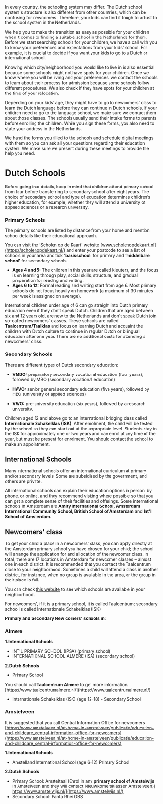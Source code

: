 
In every country, the schooling system may differ. The Dutch school system's structure is also different from other countries, which can be confusing for newcomers. Therefore, your kids can find it tough to adjust to the school system in the Netherlands.

We help you to make the transition as easy as possible for your children when it comes to finding a suitable school in the Netherlands for them.
Before we start searching schools for your children, we have a call with you to know your preferences and expectations from your kids' school. For example, it is crucial to decide if you want your kids to go to a Dutch or international school. 

Knowing which city/neighborhood you would like to live in is also essential because some schools might not have spots for your children. 
Once we know where you will be living and your preferences, we contact the schools to learn about their process for admission because some schools follow different procedures. We also check if they have spots for your children at the time of your relocation.

Depending on your kids' age, they might have to go to newcomers' class to learn the Dutch language before they can continue in Dutch schools. If your children need to go to the language school, we make sure we contact them about those classes. The schools usually send their intake forms to parents before enrolling the children. While you sign these forms, you also need to state your address in the Netherlands. 

We hand the forms you filled to the schools and schedule digital meetings with them so you can ask all your questions regarding their education system. We make sure we present during these meetings to provide the help you need. 

# Dutch Schools

<Callout>
  Before going into details, keep in mind that children attend primary school from four before transferring to secondary school after eight years. The choice of secondary school and type of education determines children’s higher education, for example, whether they will attend a university of applied sciences or a research university. 
</Callout>

<Youtube id="hyJ7GWyeBIY" />

### Primary Schools
The primary schools are listed by distance from your home and mention school details like their educational approach. 

You can visit the ‘Scholen op de Kaart’ website [www.scholenopdekaart.nl](https://scholenopdekaart.nl/) and enter your postcode to see a list of schools in your area and tick **‘basisschool’** for primary and **‘middelbare school’** for secondary schools.

- **Ages 4 and 5:** The children in this year are called kleuters, and the focus is on learning through play, social skills, structure, and gradual preparation for reading and writing.
- **Ages 6 to 12:** Formal reading and writing start from age 6. Most primary schools do not focus heavily on homework (a maximum of 30 minutes per week is assigned on average).  

International children under age of 6 can go straight into Dutch primary education even if they don’t speak Dutch. Children that are aged between six and 12 years old, are new to the Netherlands and don't speak Dutch join so-called newcomers' classes. These schools are called **Taalcentrum/Taalklas** and focus on learning Dutch and acquaint the children with Dutch culture to continue in regular Dutch or bilingual education after one year. There are no additional costs for attending a newcomers' class.

### Secondary Schools
There are different types of Dutch secondary education: 

- **VMBO:** preparatory secondary vocational education (four years), followed by MBO (secondary vocational education)

- **HAVO:** senior general secondary education (five years), followed by HBO (university of applied sciences)

- **VWO:** pre-university education (six years), followed by a research university. 

Children aged 12 and above go to an international bridging class called **Internationale Schakelklas (ISK).** After enrolment, the child will be tested by the school so they can start out at the appropriate level. Students stay in the ISK for approximately one or two years and can enrol at any time of the year, but must be present for enrolment. You should contact the school to make an appointment.

## International Schools
Many international schools offer an international curriculum at primary and/or secondary levels. Some are subsidised by the government, and others are private. 

All international schools can explain their education options in person, by phone, or online, and they recommend visiting where possible so that you can get a complete sense of their facilities and offerings. Some international schools in Amsterdam are **Amity International School, Amsterdam International Community School, British School of Amsterdam** and **Int'l School of Amsterdam.** 

## Newcomers' class 
To get your child a place in a newcomers' class, you can apply directly at the Amsterdam primary school you have chosen for your child; the school will arrange the application for and allocation of the newcomer class. In total, there are 17 locations in Amsterdam for newcomer classes – almost one in each district. It is recommended that you contact the Taalcentrum close to your neighborhood. Sometimes a child will attend a class in another district, for instance, when no group is available in the area, or the group in their place is full.

You can check [this website](https://www.iamsterdam.com/en/living/settling-in/family-and-education/primary-school/newcomers-classes-for-primary-school-children) to see which schools are available in your neighborhood.

<Callout>
  For newcomers', if it is a primary school, it is called Taalcentrum; secondary school is called Internationale Schakelklas (ISK)
</Callout>

**Primary and Secondary New comers' schools in**: 

### Almere

**1.International Schools** 
- INT'L PRIMARY SCHOOL (IPSA) (primary school) 
- INTERNATIONAL SCHOOL ALMERE (ISA) (secondary school)

**2.Dutch Schools** 
- Primary School 

You should call **Taalcentrum Almere** to get more information.[https://www.taalcentrumalmere.nl/](https://www.taalcentrumalmere.nl/)  

- Internationale Schakelklas (ISK) (age 12-18) - Secondary School

### Amstelveen

It is suggested that you call Central Information Office for newcomers [https://www.amstelveen.nl/at-home-in-amstelveen/publicatie/education-and-childcare_central-information-office-for-newcomers](https://www.amstelveen.nl/at-home-in-amstelveen/publicatie/education-and-childcare_central-information-office-for-newcomers) 

**1.International Schools** 
- Amstelland International School (age 6-12) Primary School 

**2.Dutch Schools** 
- Primary School: Amsteltaal (Enrol in any **primary school of Amstelwijs** in Amstelveen and they will contact Nieuwkomersklassen Amstelveen)[ https://www.amstelwijs.nl/](https://www.amstelwijs.nl/) 
- Secondary School: Panta Rhei OBS  
